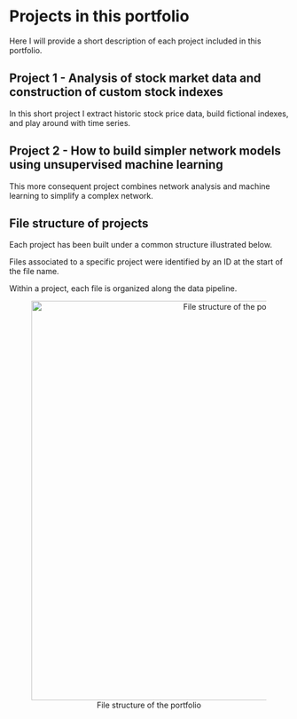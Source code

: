 # Projects in this portfolio {#project-list}

Here I will provide a short description of each project included in this portfolio.

## Project 1 - Analysis of stock market data and construction of custom stock indexes
In this short project I extract historic stock price data, build fictional indexes, and play around with time series.

## Project 2 - How to build simpler network models using unsupervised machine learning
This more consequent project combines network analysis and machine learning to simplify a complex network.

<!--
## Project 3 - Guessing game using Machine Learning classification algorithms
### Use biological traits to predict the speed or type of fish

## Project 4 - 
-->



## File structure of projects {-}
Each project has been built under a common structure illustrated below.

Files associated to a specific project were identified by an ID at the start of the file name.

Within a project, each file is organized along the data pipeline.

<center>

![File structure of the portfolio \label{file_structure}](images/file_structure.png){width=720px}

</center>